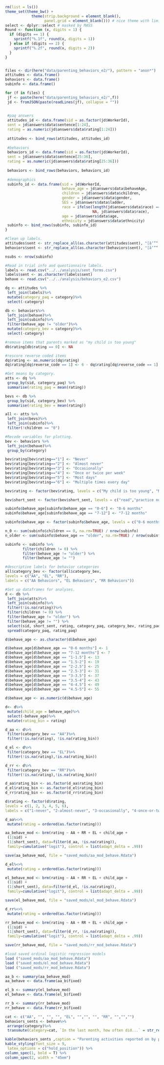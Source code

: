 ```r
rm(list = ls())
theme_set(theme_bw() + 
            theme(strip.background = element_blank(), 
                  panel.grid = element_blank())) # nice theme with limited extras
select <- dplyr::select # masked by MASS
Round <- function (x, digits = 1) {
  if (digits == 1) {
    sprintf("%.1f", round(x, digits = 1))
  } else if (digits == 2) {
    sprintf("%.2f", round(x, digits = 2))
  }
}


files <- dir(here("data/parenting_behaviors_e2/"), pattern = "anon*")
attitudes <- data.frame()
behaviors <- data.frame()
subinfo <- data.frame()

for (f in files) {
 jf <- paste(here("data/parenting_behaviors_e2/",f))
 jd <- fromJSON(paste(readLines(jf), collapse = ""))
 
 
 #paq answers
 attitudes_id <- data.frame(sid = as.factor(jd$WorkerId), 
 sent = jd$answers$data$sentence[1:24],
 rating = as.numeric(jd$answers$data$rating[1:24]))
 
 attitudes <- bind_rows(attitudes, attitudes_id)
 
 #behaviors
 behaviors_id <- data.frame(sid = as.factor(jd$WorkerId),
 sent = jd$answers$data$sentence[25:36],
 rating = as.numeric(jd$answers$data$rating[25:36]))
 
 behaviors <- bind_rows(behaviors, behaviors_id)
 
 #demographics
 subinfo_id <- data.frame(sid = jd$WorkerId,
                          behave_age = jd$answers$data$behaveAge,
                          children = jd$answers$data$children,
                          gender = jd$answers$data$gender,
                          SES = jd$answers$data$ladder,
                          race = ifelse(length(jd$answers$data$race) == 0,
                                        NA, jd$answers$data$race),
                          age = jd$answers$data$age,
                          ethnicity = jd$answers$data$ethnicity)
 subinfo <- bind_rows(subinfo, subinfo_id)
}

#Clean up labels.
attitudes$sent <- str_replace_all(as.character(attitudes$sent), "[â‘”“’']", "")
behaviors$sent <- str_replace_all(as.character(behaviors$sent), "[â‘”“’']", "")
```

```r
nsubs <- nrow(subinfo)
```


```r
#Read in trial info and questionnaire labels.
labels <- read.csv("../../analysis/sent_forms.csv")
labels$sent <- as.character(labels$sent)
behave <- read.csv("../../analysis/behaviors_e2.csv")
```

```r
dq <- attitudes %>%
 left_join(labels)%>%
 mutate(category_paq = category)%>%
 select(-category)

db <- behaviors%>%
 left_join(behave)%>%
 left_join(subinfo)%>%
 filter(behave_age != "older")%>%
 mutate(category_bev = category)%>%
 select(-category)

#remove items that parents marked as "my child is too young"
db$rating[db$rating == 0] <- NA

#rescore reverse coded items
dq$rating <- as.numeric(dq$rating)
dq$rating[dq$reverse_code == 1] <- 6 - dq$rating[dq$reverse_code == 1]
```

```r
#Get means by category.
atts <- dq %>%
 group_by(sid, category_paq) %>% 
 summarise(rating_paq = mean(rating))

bevs <- db %>%
 group_by(sid, category_bev) %>% 
 summarise(rating_bev = mean(rating))

all <- atts %>%
 left_join(bevs)%>%
 left_join(subinfo)%>%
 filter(!children == "0")
```

```r
#Recode variables for plotting.
bev <- behaviors %>%
 left_join(behave)%>%
 group_by(category)

bev$rating[bev$rating=="1"] <- "Never"
bev$rating[bev$rating=="2"] <- "Almost never"
bev$rating[bev$rating=="3"] <- "Occasionally"
bev$rating[bev$rating=="4"] <- "Once or twice per week"
bev$rating[bev$rating=="5"] <- "Most days"
bev$rating[bev$rating=="6"] <- "Multiple times every day"

bev$rating <- factor(bev$rating, levels = c("My child is too young", "Never", "Almost never","Occasionally","Once or twice per week","Most days","Multiple times every day"))

bev$short_sent <- factor(bev$short_sent, levels = c("read","practice numbers and letters","make observations", "educational programming","talk about feelings","spend time cuddling","sleep in the same bed","hug and kiss","talk sternly","give time out or punishments","talk about setting limits","help with chores"))

subinfo$behave_age[subinfo$behave_age == "0-6"] <- "0-6 months"
subinfo$behave_age[subinfo$behave_age == "7-12"] <- "7-12 months"

subinfo$behave_age <- factor(subinfo$behave_age, levels = c("0-6 months", "7-12 months", "1-1.5","1.5-2","2-2.5","2.5-3","3-3.5","3.5-4", "4-4.5","4.5-5", "older"))

n_0 <- sum(subinfo$children == 0, na.rm=TRUE) / nrow(subinfo)
n_older <- sum(subinfo$behave_age == "older", na.rm=TRUE) / nrow(subinfo)

subinfo <- subinfo %>%
        filter(children != 0) %>%
        filter(behave_age != "older") %>%
        filter(behave_age != "") 
```

```r
#descriptive labels for behavior categories
all$category_bev <- factor(all$category_bev,
levels = c("AA", "EL", "RR"),
labels = c("AA Behaviors", "EL Behaviors", "RR Behaviors"))
```


```r
#Set up dataframes for analyses.
d <- db %>%
 left_join(atts)%>%
 left_join(subinfo)%>%
 filter(!is.na(rating))%>%
 filter(children != 0) %>%
 filter(behave_age != "older") %>%
 filter(behave_age != "") %>%
 select(sid, short_sent, rating, category_paq, category_bev, rating_paq, behave_age)%>%
 spread(category_paq, rating_paq)

d$behave_age <- as.character(d$behave_age)

d$behave_age[d$behave_age == "0-6 months"] <- 1
d$behave_age[d$behave_age == "7-12 months"] <- 7
d$behave_age[d$behave_age == "1-1.5"] <- 13
d$behave_age[d$behave_age == "1.5-2"] <- 19 
d$behave_age[d$behave_age == "2-2.5"] <- 25
d$behave_age[d$behave_age == "2.5-3"] <- 31
d$behave_age[d$behave_age == "3-3.5"] <- 37
d$behave_age[d$behave_age == "3.5-4"] <- 43
d$behave_age[d$behave_age == "4-4.5"] <- 49
d$behave_age[d$behave_age == "4.5-5"] <- 55

d$behave_age <- as.numeric(d$behave_age)

d<- d%>%
 mutate(child_age = behave_age)%>%
 select(-behave_age)%>%
 mutate(rating_bin = rating)

d_aa <- d%>%
 filter(category_bev == "AA")%>%
 filter(!is.na(rating), !is.na(rating_bin))

d_el <- d%>%
 filter(category_bev == "EL")%>%
 filter(!is.na(rating),!is.na(rating_bin))

d_rr <- d%>%
 filter(category_bev == "RR")%>%
 filter(!is.na(rating),!is.na(rating_bin))

d_aa$rating_bin <- as.factor(d_aa$rating_bin)
d_el$rating_bin <- as.factor(d_el$rating_bin)
d_rr$rating_bin <- as.factor(d_rr$rating_bin)
```

```r
d$rating <- factor(d$rating,
levels = c(1, 2, 3, 4, 5, 6),
labels = c("1-never", "2-almost-never", "3-occasionally", "4-once-or-twice-per-week", "5-most-days", "6-multiple-times-every-day"))
```

```r
d_aa%<>%
 mutate(rating = ordered(as.factor(rating)))

aa_behave_mod <- brm(rating ~ AA + RR + EL + child_age + 
 (1|sid) + 
 (1|short_sent), data=filter(d_aa, !is.na(rating)),
 family=cumulative("logit"), control = list(adapt_delta = .99))

save(aa_behave_mod, file = "saved_mods/aa_mod_behave.Rdata")
```

```r
d_el%<>%
 mutate(rating = ordered(as.factor(rating)))

el_behave_mod <- brm(rating ~ AA + RR + EL + child_age + 
 (1|sid) + 
 (1|short_sent), data=filter(d_el, !is.na(rating)),
 family=cumulative("logit"), control = list(adapt_delta = .99))

save(el_behave_mod, file = "saved_mods/el_mod_behave.Rdata")
```

```r
d_rr%<>%
 mutate(rating = ordered(as.factor(rating)))

rr_behave_mod <- brm(rating ~ AA + RR + EL + child_age + 
 (1|sid) + 
 (1|short_sent), data=filter(d_rr, !is.na(rating)),
 family=cumulative("logit"), control = list(adapt_delta = .99))

save(rr_behave_mod, file = "saved_mods/rr_mod_behave.Rdata")
```

```r
#load saved ordinal logistic regression models
load ("saved_mods/aa_mod_behave.Rdata")
load ("saved_mods/el_mod_behave.Rdata")
load ("saved_mods/rr_mod_behave.Rdata")

aa_b <- summary(aa_behave_mod)
aa_behave <- data.frame(aa_b$fixed)

el_b <- summary(el_behave_mod)
el_behave <- data.frame(el_b$fixed)

rr_b <- summary(rr_behave_mod)
rr_behave <- data.frame(rr_b$fixed)
```


```r
cat <- c("AA", "", "", "", "EL", "","", "", "RR", "","","")
behaviors_sents <- behave%>%
 arrange(category)%>%
 transmute(Category=cat, `In the last month, how often did...` = str_replace(sent, "In the last month, how often did", ""))

kable(behaviors_sents ,caption = "Parenting activities reported on by parents.", "latex", booktabs = T) %>%
kable_styling(font_size = 9, 
 latex_options = c("hold_position")) %>%
column_spec(1, bold = T) %>%
column_spec(2, width = "45em")
```